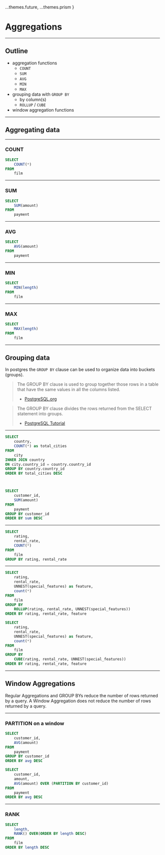 
  ...themes.future,
  ...themes.prism
}

<Invert>

# Aggregations

</Invert>

---

## Outline

* aggregation functions
	* `COUNT`
	* `SUM`
	* `AVG`
	* `MIN`
	* `MAX`
* grouping data with `GROUP BY`
	* by column(s)
	* `ROLLUP` / `CUBE`
* window aggregation functions

---

## Aggregating data

---

### COUNT

```sql
SELECT
	COUNT(*)
FROM
	film
```
---

### SUM

```sql
SELECT
	SUM(amount)
FROM
	payment
```
---

### AVG

```sql
SELECT
	AVG(amount)
FROM
	payment
```

---

### MIN

```sql
SELECT
	MIN(length)
FROM
	film
```
---

### MAX

```sql
SELECT
	MAX(length)
FROM
	film
```
---

## Grouping data 

In postgres the `GROUP BY` clause can be used to organize data into buckets (groups).

<Box p={100}>

> The GROUP BY clause is used to group together those rows in a table that have the same values in all the columns listed.
> - [PostgreSQL.org](https://www.postgresql.org/docs/13/queries-table-expressions.html#QUERIES-GROUP)

> The GROUP BY clause divides the rows returned from the SELECT statement into groups.
> - [PostgreSQL Tutorial](https://www.postgresqltutorial.com/postgresql-group-by/)

</Box>

---

<CodeSurfer theme={github}>

```sql title="GROUP BY column"
SELECT
	country,
	COUNT(*) as total_cities
FROM
	city
INNER JOIN country
ON city.country_id = country.country_id
GROUP BY country.country_id
ORDER BY total_cities DESC
```

```diff 8 title="GROUP BY column" subtitle="GROUP by the country_id column creating a row for each unique country_id"
```

```diff 3 title="GROUP BY column" subtitle="count each row (group)"
```

</CodeSurfer>

<Notes>

```sql
SELECT
	customer_id,
	SUM(amount)
FROM
	payment
GROUP BY customer_id
ORDER BY sum DESC
```

</Notes>

---

<CodeSurfer theme={github}>

```sql title="GROUP BY multiple columns"
SELECT
	rating,
	rental_rate,
	COUNT(*)
FROM
	film
GROUP BY rating, rental_rate
```

</CodeSurfer>

---

<CodeSurfer theme={github}>

```sql title="GROUPING SETS" subtitle="ROLLUP"
SELECT
	rating,
	rental_rate,
	UNNEST(special_features) as feature,
	count(*)
FROM
	film
GROUP BY
	ROLLUP(rating, rental_rate, UNNEST(special_features))
ORDER BY rating, rental_rate, feature
```

```sql title="GROUPING SETS" subtitle="CUBE"
SELECT
	rating,
	rental_rate,
	UNNEST(special_features) as feature,
	count(*)
FROM
	film
GROUP BY
	CUBE(rating, rental_rate, UNNEST(special_features))
ORDER BY rating, rental_rate, feature
```


</CodeSurfer>

---

## Window Aggregations

Regular Aggregations and GROUP BYs reduce the number of rows returned by
a query. A Window Aggregation does not reduce the number of rows returned
by a query. 

---

### PARTITION on a window

```sql
SELECT
	customer_id,
	AVG(amount)
FROM
	payment
GROUP BY customer_id
ORDER BY avg DESC
```

```sql
SELECT
	customer_id,
	amount,
	AVG(amount) OVER (PARTITION BY customer_id)
FROM
	payment
ORDER BY avg DESC
```

---

### RANK

```sql
SELECT
	length,
	RANK() OVER(ORDER BY length DESC)
FROM
	film
ORDER BY length DESC
```
